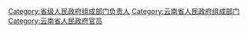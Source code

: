 [[Category:省级人民政府组成部门负责人|Category:省级人民政府组成部门负责人]]
[[Category:云南省人民政府组成部门|Category:云南省人民政府组成部门]]
[[Category:云南省人民政府官员|Category:云南省人民政府官员]]